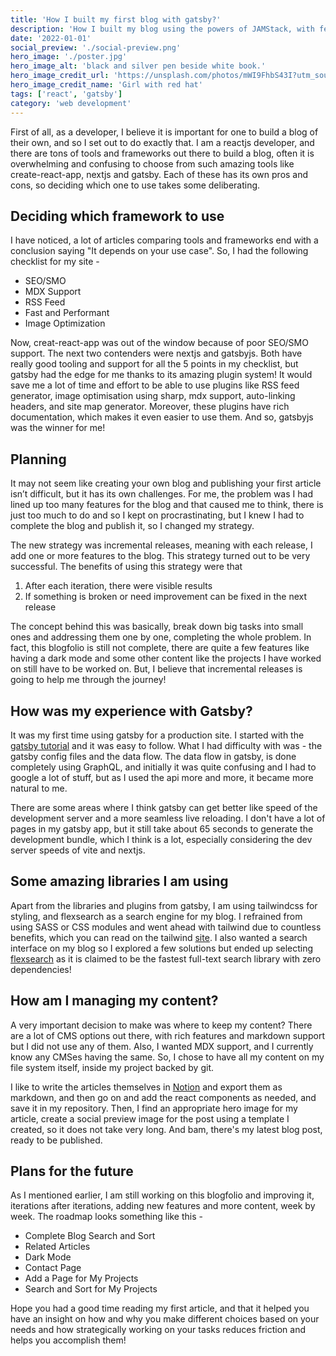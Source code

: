 ```yaml
---
title: 'How I built my first blog with gatsby?'
description: 'How I built my blog using the powers of JAMStack, with features like image optimizations, SEO and RSS feed and why I chose Gatsby over Nextjs?'
date: '2022-01-01'
social_preview: './social-preview.png'
hero_image: './poster.jpg'
hero_image_alt: 'black and silver pen beside white book.'
hero_image_credit_url: 'https://unsplash.com/photos/mWI9FhbS43I?utm_source=unsplash&utm_medium=referral&utm_content=creditShareLink'
hero_image_credit_name: 'Girl with red hat'
tags: ['react', 'gatsby']
category: 'web development'
---
```


First of all, as a developer, I believe it is important for one to build a blog of their own, and so I set out to do exactly that. I am a reactjs developer, and there are tons of tools and frameworks out there to build a blog, often it is overwhelming and confusing to choose from such amazing tools like create-react-app, nextjs and gatsby. Each of these has its own pros and cons, so deciding which one to use takes some deliberating.

## Deciding which framework to use

I have noticed, a lot of articles comparing tools and frameworks end with a conclusion saying "It depends on your use case". So, I had the following checklist for my site -

- SEO/SMO
- MDX Support
- RSS Feed
- Fast and Performant
- Image Optimization

Now, creat-react-app was out of the window because of poor SEO/SMO support. The next two contenders were nextjs and gatsbyjs. Both have really good tooling and support for all the 5 points in my checklist, but gatsby had the edge for me thanks to its amazing plugin system! It would save me a lot of time and effort to be able to use plugins like RSS feed generator, image optimisation using sharp, mdx support, auto-linking headers, and site map generator. Moreover, these plugins have rich documentation, which makes it even easier to use them. And so, gatsbyjs was the winner for me!

## Planning

It may not seem like creating your own blog and publishing your first article isn’t difficult, but it has its own challenges. For me, the problem was I had lined up too many features for the blog and that caused me to think, there is just too much to do and so I kept on procrastinating, but I knew I had to complete the blog and publish it, so I changed my strategy.

The new strategy was incremental releases, meaning with each release, I add one or more features to the blog. This strategy turned out to be very successful. The benefits of using this strategy were that

1. After each iteration, there were visible results
2. If something is broken or need improvement can be fixed in the next release

The concept behind this was basically, break down big tasks into small ones and addressing them one by one, completing the whole problem. In fact, this blogfolio is still not complete, there are quite a few features like having a dark mode and some other content like the projects I have worked on still have to be worked on. But, I believe that incremental releases is going to help me through the journey!

## How was my experience with Gatsby?

It was my first time using gatsby for a production site. I started with the [gatsby tutorial](https://www.gatsbyjs.com/docs/tutorial/) and it was easy to follow. What I had difficulty with was - the gatsby config files and the data flow. The data flow in gatsby, is done completely using GraphQL, and initially it was quite confusing and I had to google a lot of stuff, but as I used the api more and more, it became more natural to me.

There are some areas where I think gatsby can get better like speed of the development server and a more seamless live reloading. I don't have a lot of pages in my gatsby app, but it still take about 65 seconds to generate the development bundle, which I think is a lot, especially considering the dev server speeds of vite and nextjs.

## Some amazing libraries I am using

Apart from the libraries and plugins from gatsby, I am using tailwindcss for styling, and flexsearch as a search engine for my blog. I refrained from using SASS or CSS modules and went ahead with tailwind due to countless benefits, which you can read on the tailwind [site](https://tailwindcss.com/). I also wanted a search interface on my blog so I explored a few solutions but ended up selecting [flexsearch](https://www.npmjs.com/package/flexsearch) as it is claimed to be the fastest full-text search library with zero dependencies!

## How am I managing my content?

A very important decision to make was where to keep my content? There are a lot of CMS options out there, with rich features and markdown support but I did not use any of them. Also, I wanted MDX support, and I currently know any CMSes having the same. So, I chose to have all my content on my file system itself, inside my project backed by git.

I like to write the articles themselves in [Notion](https://www.notion.so/) and export them as markdown, and then go on and add the react components as needed, and save it in my repository. Then, I find an appropriate hero image for my article, create a social preview image for the post using a template I created, so it does not take very long. And bam, there's my latest blog post, ready to be published.

## Plans for the future

As I mentioned earlier, I am still working on this blogfolio and improving it, iterations after iterations, adding new features and more content, week by week. The roadmap looks something like this -

- Complete Blog Search and Sort
- Related Articles
- Dark Mode
- Contact Page
- Add a Page for My Projects
- Search and Sort for My Projects

Hope you had a good time reading my first article, and that it helped you have an insight on how and why you make different choices based on your needs and how strategically working on your tasks reduces friction and helps you accomplish them!
